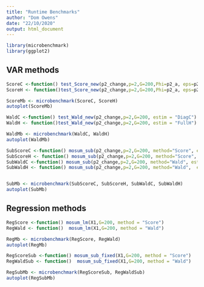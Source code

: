 ```yaml
---
title: "Runtime Benchmarks"
author: "Dom Owens"
date: "22/10/2020"
output: html_document
---
```


```r
library(microbenchmark)
library(ggplot2)
```

## VAR methods

```r
ScoreC <-function() test_Score_new(p2_change,p=2,G=200,Phi=p2_a, eps=p2_eps, estim = "DiagC", var_estim = "Local")
ScoreH <- function()test_Score_new(p2_change,p=2,G=200,Phi=p2_a, eps=p2_eps, estim = "FullH", var_estim = "Local")

ScoreMb <- microbenchmark(ScoreC, ScoreH)
autoplot(ScoreMb)
```

```r
WaldC <-function() test_Wald_new(p2_change,p=2,G=200, estim = "DiagC")
WaldH <- function()test_Wald_new(p2_change,p=2,G=200, estim = "FullH")

WaldMb <- microbenchmark(WaldC, WaldH)
autoplot(WaldMb)
```



```r
SubScoreC <-function() mosum_sub(p2_change,p=2,G=200, method="Score", estim = "DiagC", kap = 1)
SubScoreH <- function() mosum_sub(p2_change,p=2,G=200, method="Score", estim = "FullH",  kap = 1) 
SubWaldC <-function() mosum_sub(p2_change,p=2,G=200, method="Wald", estim = "DiagC", kap = 1)
SubWaldH <- function() mosum_sub(p2_change,p=2,G=200, method="Wald",  estim = "FullH",  kap = 1) 


SubMb <- microbenchmark(SubScoreC, SubScoreH, SubWaldC, SubWaldH)
autoplot(SubMb)
```


## Regression methods

```r
RegScore <-function() mosum_lm(X1,G=200, method = "Score")
RegWald <- function()  mosum_lm(X1,G=200, method = "Wald")

RegMb <- microbenchmark(RegScore, RegWald)
autoplot(RegMb)
```


```r
RegScoreSub <-function() mosum_sub_fixed(X1,G=200, method = "Score")
RegWaldSub <- function()  mosum_sub_fixed(X1,G=200, method = "Wald")

RegSubMb <- microbenchmark(RegScoreSub, RegWaldSub)
autoplot(RegSubMb)
```